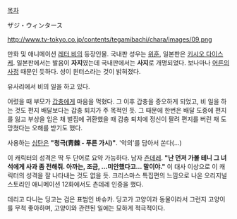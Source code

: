 [[목차]]

ザジ・ウィンタース

http://www.tv-tokyo.co.jp/contents/tegamibachi/chara/images/09.png

만화 및 애니메이션 [[레터 비]]의 등장인물. 국내판 성우는 [[위훈]], 일본판은 [[키시오 다이스케]].
일본판에서는 발음이 '''자지'''였는데 국내판에서는 '''사지'''로 개명되었다. 보나마나 [[어른의 사정]] 때문인 듯하다. 성이 윈터스라는 것이 밝혀졌다.

유사리에서 비의 일을 하고 있다.

어렸을 때 부모가 [[갑충]]에게 마음을 먹혔다. 그 이후 갑충을 증오하게 되었고, 비 일을 하는 것도 편지 배달보다는 갑충 퇴치가 주 목적인 듯. 그 때문에 한번은 배달 도중에 편지를 잃고 부상을 입은 채 벌집에 귀환했을 때 갑충 퇴치에 정신이 팔려 편지를 버린 채 도망쳤다는 오해를 받기도 했다. 

사용하는 [[심탄]]은 '''"청극(靑棘 - 푸른 가시)"'''. '악의'를 담아서 쏜다(…)

이 캐릭터의 성격은 딱 두 단어로 요약 가능하다. 남자 [[츤데레]].
'''"난 먼저 가볼 테니 그 녀석에게 사과 좀 전해줘. 아까는, 조금, …미안했다고… 말이야."'''
이 대사 이상으로 이 캐릭터의 성격을 잘 나타내는 것도 없을 듯. 크리스마스 특집편의 느낌으로 나온 오리지널 스토리인 애니메이션 12화에서도 츤데레 인증을 했다.

데리고 다니는 딩고는 검은 표범인 바슈카. 딩고가 고양이과 동물이라서 그런지 고양이를 무척 좋아하며, 고양이와 관련된 일에는 묘하게 적극적이다.

